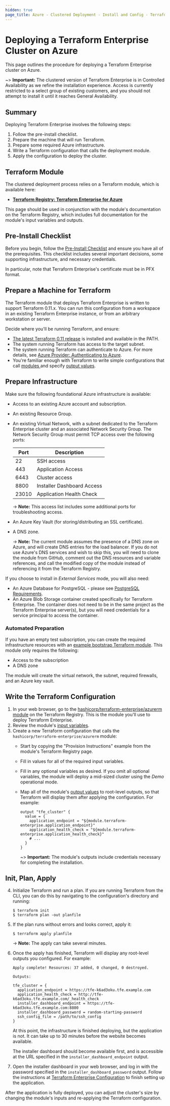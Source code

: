 ```yaml
---
hidden: true
page_title: Azure - Clustered Deployment - Install and Config - Terraform Enterprise
---
```


# Deploying a Terraform Enterprise Cluster on Azure

[mode]: /enterprise/before-installing/#operational-mode-decision

[tf11]: https://releases.hashicorp.com/terraform/0.11.14/

[module]: https://registry.terraform.io/modules/hashicorp/terraform-enterprise/azurerm

[inputs]: https://registry.terraform.io/modules/hashicorp/terraform-enterprise/azurerm?tab=inputs

[outputs]: https://registry.terraform.io/modules/hashicorp/terraform-enterprise/azurerm?tab=outputs

[bootstrap]: https://github.com/hashicorp/private-terraform-enterprise/tree/master/examples/bootstrap-azure

This page outlines the procedure for deploying a Terraform Enterprise cluster on Azure.

~> **Important:** The clustered version of Terraform Enterprise is in Controlled Availability as we refine the installation experience. Access is currently restricted to a select group of existing customers, and you should not attempt to install it until it reaches General Availability.

## Summary

Deploying Terraform Enterprise involves the following steps:

1. Follow the pre-install checklist.
1. Prepare the machine that will run Terraform.
1. Prepare some required Azure infrastructure.
1. Write a Terraform configuration that calls the deployment module.
1. Apply the configuration to deploy the cluster.

## Terraform Module

The clustered deployment process relies on a Terraform module, which is available here:

* [**Terraform Registry: Terraform Enterprise for Azure**][module]

This page should be used in conjunction with the module's documentation on the Terraform Registry, which includes full documentation for the module's input variables and outputs.

## Pre-Install Checklist

Before you begin, follow the [Pre-Install Checklist](/enterprise/before-installing) and ensure you have all of the prerequisites. This checklist includes several important decisions, some supporting infrastructure, and necessary credentials.

In particular, note that Terraform Enterprise's certificate must be in PFX format.

## Prepare a Machine for Terraform

The Terraform module that deploys Terraform Enterprise is written to support Terraform 0.11.x. You can run this configuration from a workspace in an existing Terraform Enterprise instance, or from an arbitrary workstation or server.

Decide where you'll be running Terraform, and ensure:

* [The latest Terraform 0.11 release][tf11] is installed and available in the PATH.
* The system running Terraform has access to the target subnet.
* The system running Terraform can authenticate to Azure. For more details, see [Azure Provider: Authenticating to Azure](https://registry.terraform.io/providers/hashicorp/azurerm/latest/docs#authenticating-to-azure).
* You're familiar enough with Terraform to write simple configurations that call [modules ](/language/configuration-0-11/modules) and specify [output values](/language/configuration-0-11/outputs).

## Prepare Infrastructure

Make sure the following foundational Azure infrastructure is available:

* Access to an existing Azure account and subscription.
* An existing Resource Group.
* An existing Virtual Network, with a subnet dedicated to the Terraform Enterprise cluster and an associated Network Security Group. The Network Security Group must permit TCP access over the following ports:

  | Port  | Description                |
  | ----- | -------------------------- |
  | 22    | SSH access                 |
  | 443   | Application Access         |
  | 6443  | Cluster access             |
  | 8800  | Installer Dashboard Access |
  | 23010 | Application Health Check   |

  -> **Note:** This access list includes some additional ports for troubleshooting access.
* An Azure Key Vault (for storing/distributing an SSL certificate).
* A DNS zone.

  -> **Note:** The current module assumes the presence of a DNS zone on Azure, and will create DNS entries for the load balancer. If you do not use Azure's DNS services and wish to skip this, you will need to clone the module from GitHub, comment out the DNS resources and variable references, and call the modified copy of the module instead of referencing it from the Terraform Registry.

If you choose to install in _External Services_ mode, you will also need:

* An Azure Database for PostgreSQL - please see [PostgreSQL Requirements](/enterprise/before-installing/data-storage-requirements/postgres-requirements).
* An Azure Blob Storage container created specifically for Terraform Enterprise. The container does not need to be in the same project as the Terraform Enterprise server(s), but you will need credentials for a service principal to access the container.

### Automated Preparation

If you have an empty test subscription, you can create the required infrastructure resources with an [example bootstrap Terraform module][bootstrap]. This module only requires the following:

* Access to the subscription
* A DNS zone

The module will create the virtual network, the subnet, required firewalls, and an Azure key vault.

## Write the Terraform Configuration

1. In your web browser, go to the [hashicorp/terraform-enterprise/azurerm module][module] on the Terraform Registry. This is the module you'll use to deploy Terraform Enterprise.
1. Review the module's [input variables][inputs].
1. Create a new Terraform configuration that calls the `hashicorp/terraform-enterprise/azurerm` module:
   * Start by copying the "Provision Instructions" example from the module's Terraform Registry page.
   * Fill in values for all of the required input variables.
   * Fill in any optional variables as desired. If you omit all optional variables, the module will deploy a mid-sized cluster using the _Demo_ operational mode.
   * Map all of the module's [output values][outputs] to root-level outputs, so that Terraform will display them after applying the configuration. For example:

     ```hcl
     output "tfe_cluster" {
       value = {
         application_endpoint = "${module.terraform-enterprise.application_endpoint}"
         application_health_check = "${module.terraform-enterprise.application_health_check}"
         # ...
       }
     }
     ```

     ~> **Important:** The module's outputs include credentials necessary for completing the installation.

## Init, Plan, Apply

4. Initialize Terraform and run a plan. If you are running Terraform from the CLI, you can do this by navigating to the configuration's directory and running:

   ```
   $ terraform init
   $ terraform plan -out planfile
   ```
4. If the plan runs without errors and looks correct, apply it:

   ```
   $ terraform apply planfile
   ```

   -> **Note:** The apply can take several minutes.
4. Once the apply has finished, Terraform will display any root-level outputs you configured. For example:

   ```text
   Apply complete! Resources: 37 added, 0 changed, 0 destroyed.

   Outputs:

   tfe_cluster = {
     application_endpoint = https://tfe-k6ad3oku.tfe.example.com
     application_health_check = http://tfe-k6ad3oku.tfe.example.com/_health_check
     installer_dashboard_endpoint = https://tfe-k6ad3oku.tfe.example.com:8800
     installer_dashboard_password = random-starting-password
     ssh_config_file = /path/to/ssh_config
   }
   ```

   At this point, the infrastructure is finished deploying, but the application is not. It can take up to 30 minutes before the website becomes available.

   The installer dashboard should become available first, and is accessible at the URL specified in the `installer_dashboard_endpoint` output.
4. Open the installer dashboard in your web browser, and log in with the password specified in the `installer_dashboard_password` output. Follow the instructions at [Terraform Enterprise Configuration](/enterprise/install/interactive/config) to finish setting up the application.

After the application is fully deployed, you can adjust the cluster's size by changing the module's inputs and re-applying the Terraform configuration.
